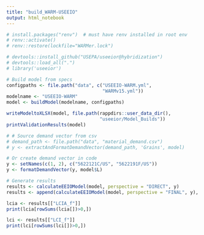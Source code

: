 ```yaml
---
title: "build_WARM-USEEIO"
output: html_notebook
---
```


```r
# install.packages("renv")  # must have renv installed in root env
# renv::activate()
# renv::restore(lockfile="WARMer.lock")

# devtools::install_github("USEPA/useeior@hybridization")
# devtools::load_all(".")
# library('useeior')

# Build model from specs
configpaths <- file.path("data", c("USEEIO-WARM.yml",
                                   "WARMv15.yml"))
modelname <- "USEEIO-WARM"
model <- buildModel(modelname, configpaths)

writeModeltoXLSX(model, file.path(rappdirs::user_data_dir(),
                                  "useeior/Model_Builds"))
printValidationResults(model)

# # Source demand vector from csv
# demand_path <- file.path("data", "material_demand.csv")
# y <- extractAndFormatDemandVector(demand_path, 'Grains', model)

# Or create demand vector in code
y <- setNames(c(1, 2), c("5622121C/US", "5622191F/US"))
y <- formatDemandVector(y, model$L)

# Generate results
results <- calculateEEIOModel(model, perspective = "DIRECT", y)
results <- append(calculateEEIOModel(model, perspective = "FINAL", y), results)

lcia <- results[["LCIA_f"]]
print(lcia[rowSums(lcia[])>0,])

lci <- results[["LCI_f"]]
print(lci[rowSums(lci[])>0,])


```
